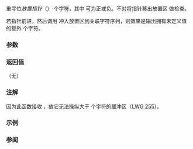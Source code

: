 {{cpp/io/basic_streambuf/title|pbump}}
{{cpp/io/basic_streambuf/navbar}}
{{ddcl|1=
protected:
void pbump( int count );
}}

重寻位''放置指针''（{{lc|pptr()}}）{{c|count}} 个字符，其中 {{c|count}} 可为正或负。不对将指针移出放置区 {{range|pbase()|epptr()}} 做检查。

若指针前进，然后调用 {{lc|overflow()}} 冲入放置区到关联字符序列，则效果是输出拥有未定义值的额外 {{c|count}} 个字符。

===参数===
{{par begin}}
{{par | count |加到放置指针的数}}
{{par end}}

===返回值===
（无）

===注解===
因为此函数接收 {{c|int}}，故它无法操纵大于 {{tt|std::numeric_limits&lt;int&gt;::max()}} 个字符的缓冲区（[http://wg21.link/lwg255 LWG 255]）。

===示例===
{{example
|code=
#include &lt;fstream&gt;
#include &lt;iostream&gt;
#include &lt;string&gt;

struct showput_streambuf : std::filebuf
{
    using std::filebuf::pbump; // 暴露受保护函数
    std::string showput() const
    {
        return std::string(pbase(), pptr());
    }
};

int main()
{
    showput_streambuf mybuf;
    mybuf.open("test.txt", std::ios_base::out);
    std::ostream str(&amp;mybuf);
    str &lt;&lt; "This is a test" &lt;&lt; std::flush &lt;&lt; "1234";
    std::cout &lt;&lt; "The put area contains: " &lt;&lt; mybuf.showput() &lt;&lt; '\n';
    mybuf.pbump(10);
    std::cout &lt;&lt; "after pbump(10), it contains " &lt;&lt; mybuf.showput() &lt;&lt; '\n';
}
|output=
The put area contains: 1234
after pbump(10), it contains 1234 is a test
}}

===参阅===
{{dsc begin}}
{{dsc inc|cpp/io/basic_streambuf/dsc gbump}}
{{dsc end}}

{{langlinks|de|en|es|fr|it|ja|pt|ru}}